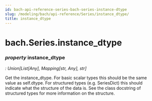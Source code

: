 ```yaml
---
id: bach-api-reference-series-bach-series-instance-dtype
slug: /modeling/bach/api-reference/Series/instance_dtype/
title: instance_dtype
---
```


# bach.Series.instance_dtype

<div className="property">

### <span className="type-annotation"><em>property </em></span> <span className="name">instance_dtype</span>

<span className="type-annotation"><em>

: Union[List[Any], Mapping[str, Any], str]

</em></span> 


<div className="content">

Get the instance_dtype. For basic scalar types this should be the same value as self.dtype. For
structured types (e.g. SeriesDict) this should indicate what the structure of the data is. See the
class docstring of structured types for more information on the structure.


</div>


</div>
